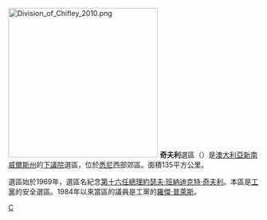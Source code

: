 [[File:Division_of_Chifley_2010.png|300px]]
'''奇夫利'''選區（{{lang-en|Division of Chifley}}）是[[澳大利亞|澳大利亞]][[新南威爾斯州|新南威爾斯州]]的[[澳大利亞下議院|下議院]]選區，位於[[悉尼|悉尼]]西部郊區。面積135平方公里。

選區始於1969年，選區名紀念[[澳大利亞總理|第十六任總理]][[約瑟夫·班納迪克特·奇夫利|約瑟夫·班納迪克特·奇夫利]]。本區是[[澳大利亞工黨|工黨]]的安全選區。1984年以來當區的議員是工黨的[[羅傑·普萊斯|羅傑·普萊斯]]。

[[Category:澳大利亞國會選區|C]]